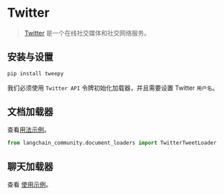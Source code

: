 # Twitter

>[Twitter](https://twitter.com/) 是一个在线社交媒体和社交网络服务。

## 安装与设置

```bash
pip install tweepy
```

我们必须使用 `Twitter API` 令牌初始化加载器，并且需要设置 Twitter `用户名`。

## 文档加载器

查看[用法示例](/docs/integrations/document_loaders/twitter)。

```python
from langchain_community.document_loaders import TwitterTweetLoader
```

## 聊天加载器

查看 [使用示例](/docs/integrations/chat_loaders/twitter)。
